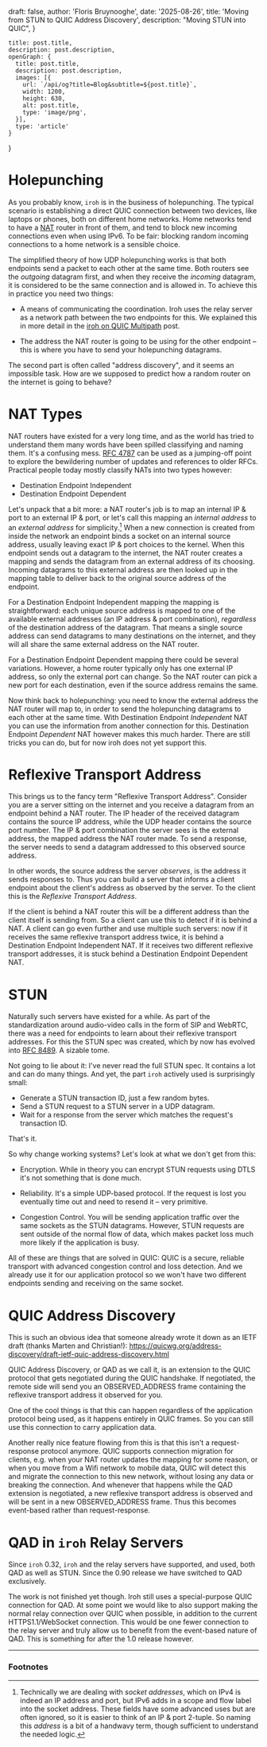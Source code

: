 
  draft: false,
  author: 'Floris Bruynooghe',
  date: '2025-08-26',
  title: 'Moving from STUN to QUIC Address Discovery',
  description:
    "Moving STUN into QUIC",
}

    title: post.title,
    description: post.description,
    openGraph: {
      title: post.title,
      description: post.description,
      images: [{
        url: `/api/og?title=Blog&subtitle=${post.title}`,
        width: 1200,
        height: 630,
        alt: post.title,
        type: 'image/png',
      }],
      type: 'article'
    }
}


# Holepunching

As you probably know, `iroh` is in the business of holepunching.
The typical scenario is establishing a direct QUIC connection between two devices, like laptops or phones, both on different home networks.
Home networks tend to have a [NAT] router in front of them,
and tend to block new incoming connections even when using IPv6.
To be fair: blocking random incoming connections to a home network is a sensible choice.

[NAT]: https://en.wikipedia.org/wiki/Network_address_translation

The simplified theory of how UDP holepunching works is that both endpoints send a packet to each other at the same time.
Both routers see the *outgoing* datagram first, and when they receive the *incoming* datagram, it is considered to be the same connection and is allowed in.
To achieve this in practice you need two things:

- A means of communicating the coordination.
  Iroh uses the relay server as a network path between the two endpoints for this.
  We explained this in more detail in the [iroh on QUIC Multipath] post.

[iroh on QUIC Multipath]: https://www.iroh.computer/blog/iroh-on-QUIC-multipath

- The address the NAT router is going to be using for the other endpoint – this is where you have to send your holepunching datagrams.

The second part is often called "address discovery", and it seems an impossible task.
How are we supposed to predict how a random router on the internet is going to behave?

# NAT Types

NAT routers have existed for a very long time,
and as the world has tried to understand them many words have been spilled classifying and naming them.
It's a confusing mess.
[RFC 4787] can be used as a jumping-off point to explore the bewildering number of updates and references to older RFCs.
Practical people today mostly classify NATs into two types however:

[RFC 4787]: https://datatracker.ietf.org/doc/rfc4787/

- Destination Endpoint Independent
- Destination Endpoint Dependent

Let's unpack that a bit more:
a NAT router's job is to map an internal IP & port to an external IP & port,
or let's call this mapping an *internal address* to an *external address* for simplicity.[^addr]
When a new connection is created from inside the network an endpoint binds a socket on an internal source address,
usually leaving exact IP & port choices to the kernel.
When this endpoint sends out a datagram to the internet,
the NAT router creates a mapping and sends the datagram from an external address of its choosing.
Incoming datagrams to this external address are then looked up in the mapping table to deliver back to the original source address of the endpoint.

[^addr]: Technically we are dealing with *socket addresses*, which on IPv4 is indeed an IP address and port,
   but IPv6 adds in a scope and flow label into the socket address.
   These fields have some advanced uses but are often ignored,
   so it is easier to think of an IP & port 2-tuple.
   So naming this *address* is a bit of a handwavy term,
   though sufficient to understand the needed logic.

For a Destination Endpoint Independent mapping the mapping is straightforward:
each unique source address is mapped to one of the available external addresses (an IP address & port combination),
*regardless* of the destination address of the datagram.
That means a single source address can send datagrams to many destinations on the internet,
and they will all share the same external address on the NAT router.

For a Destination Endpoint Dependent mapping there could be several variations.
However, a home router typically only has one external IP address, so only the external port can change.
So the NAT router can pick a new port for each destination, even if the source address remains the same.

Now think back to holepunching:
you need to know the external address the NAT router will map to,
in order to send the holepunching datagrams to each other at the same time.
With Destination Endpoint *Independent* NAT you can use the information from another connection for this.
Destination Endpoint *Dependent* NAT however makes this much harder.
There are still tricks you can do, but for now iroh does not yet support this.


# Reflexive Transport Address

This brings us to the fancy term "Reflexive Transport Address".
Consider you are a server sitting on the internet and you receive a datagram from an endpoint behind a NAT router.
The IP header of the received datagram contains the source IP address,
while the UDP header contains the source port number.
The IP & port combination the server sees is the external address, the mapped address the NAT router made.
To send a response, the server needs to send a datagram addressed to this observed source address.

In other words, the source address the server *observes*,
is the address it sends responses to.
Thus you can build a server that informs a client endpoint about the client's address as observed by the server.
To the client this is the *Reflexive Transport Address*.

If the client is behind a NAT router this will be a different address than the client itself is sending from.
So a client can use this to detect if it is behind a NAT.
A client can go even further and use multiple such servers:
now if it receives the same reflexive transport address twice,
it is behind a Destination Endpoint Independent NAT.
If it receives two different reflexive transport addresses,
it is stuck behind a Destination Endpoint Dependent NAT.


# STUN

Naturally such servers have existed for a while.
As part of the standardization around audio-video calls in the form of SIP and WebRTC,
there was a need for endpoints to learn about their reflexive transport addresses.
For this the STUN spec was created,
which by now has evolved into [RFC 8489].
A sizable tome.

[RFC 8489]: https://datatracker.ietf.org/doc/html/rfc8489

Not going to lie about it: I've never read the full STUN spec.
It contains a lot and can do many things.
And yet, the part `iroh` actively used is surprisingly small:

- Generate a STUN transaction ID, just a few random bytes.
- Send a STUN request to a STUN server in a UDP datagram.
- Wait for a response from the server which matches the request's transaction ID.

That's it.

So why change working systems?
Let's look at what we don't get from this:

- Encryption.
  While in theory you can encrypt STUN requests using DTLS it's not something that is done much.

- Reliability.
  It's a simple UDP-based protocol.
  If the request is lost you eventually time out and need to resend it – very primitive.

- Congestion Control.
  You will be sending application traffic over the same sockets as the STUN datagrams.
  However, STUN requests are sent outside of the normal flow of data,
  which makes packet loss much more likely if the application is busy.

All of these are things that are solved in QUIC:
QUIC is a secure, reliable transport with advanced congestion control and loss detection.
And we already use it for our application protocol so we won't have two different endpoints sending and receiving on the same socket.


# QUIC Address Discovery

This is such an obvious idea that someone already wrote it down as an IETF draft (thanks Marten and Christian!):
https://quicwg.org/address-discovery/draft-ietf-quic-address-discovery.html

QUIC Address Discovery, or QAD as we call it, is an extension to the QUIC protocol that gets negotiated during the QUIC handshake.
If negotiated,
the remote side will send you an OBSERVED_ADDRESS frame containing the reflexive transport address it observed for you.

One of the cool things is that this can happen regardless of the application protocol being used,
as it happens entirely in QUIC frames.
So you can still use this connection to carry application data.

Another really nice feature flowing from this is that this isn't a request-response protocol anymore.
QUIC supports connection migration for clients,
e.g. when your NAT router updates the mapping for some reason,
or when you move from a Wifi network to mobile data,
QUIC will detect this and migrate the connection to this new network,
without losing any data or breaking the connection.
And whenever that happens while the QAD extension is negotiated,
a new reflexive transport address is observed and will be sent in a new OBSERVED_ADDRESS frame.
Thus this becomes event-based rather than request-response.


# QAD in `iroh` Relay Servers

Since `iroh` 0.32, `iroh` and the relay servers have supported,
and used, both QAD as well as STUN.
Since the 0.90 release we have switched to QAD exclusively.

The work is not finished yet though.
Iroh still uses a special-purpose QUIC connection for QAD.
At some point we would like to also support making the normal relay connection over QUIC when possible,
in addition to the current HTTPS1.1/WebSocket connection.
This would be one fewer connection to the relay server and truly allow us to benefit from the event-based nature of QAD.
This is something for after the 1.0 release however.


** **

### Footnotes
